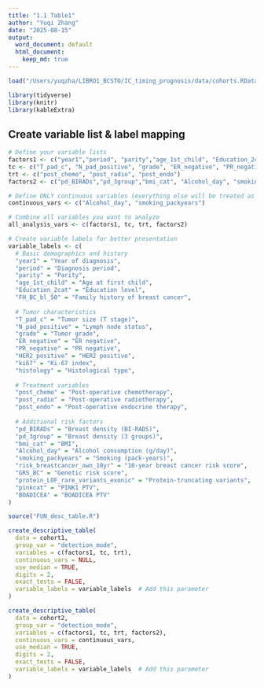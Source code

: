 ```yaml
---
title: "1.1 Table1"
author: "Yuqi Zhang"
date: "2025-08-15"
output:
  word_document: default
  html_document:
    keep_md: true
---
```


```r
load("/Users/yuqzha/LIBRO1_BCSTO/IC_timing_prognosis/data/cohorts.RData")
```

```r
library(tidyverse)
library(knitr)
library(kableExtra)
```

## Create variable list & label mapping
```r
# Define your variable lists
factors1 <- c("year1","period", "parity","age_1st_child", "Education_2cat", "FH_BC_bl_50") 
tc <- c("T_pad_c", "N_pad_positive", "grade", "ER_negative", "PR_negative", "HER2_positive", "ki67", "histology")
trt <- c("post_chemo", "post_radio", "post_endo") 
factors2 <- c("pd_BIRADs","pd_3group","bmi_cat", "Alcohol_day", "smoking_packyears","risk_breastcancer_own_10yr","GRS_BC", "protein_LOF_rare_variants_exonic", "pinkcat","BOADICEA")

# Define ONLY continuous variables (everything else will be treated as factors automatically)
continuous_vars <- c("Alcohol_day", "smoking_packyears")

# Combine all variables you want to analyze
all_analysis_vars <- c(factors1, tc, trt, factors2)

# Create variable labels for better presentation
variable_labels <- c(
  # Basic demographics and history
  "year1" = "Year of diagnosis",
  "period" = "Diagnosis period",
  "parity" = "Parity", 
  "age_1st_child" = "Age at first child",
  "Education_2cat" = "Education level",
  "FH_BC_bl_50" = "Family history of breast cancer",
  
  # Tumor characteristics
  "T_pad_c" = "Tumor size (T stage)",
  "N_pad_positive" = "Lymph node status",
  "grade" = "Tumor grade",
  "ER_negative" = "ER negative",
  "PR_negative" = "PR negative", 
  "HER2_positive" = "HER2 positive",
  "ki67" = "Ki-67 index",
  "histology" = "Histological type",
  
  # Treatment variables
  "post_chemo" = "Post-operative chemotherapy",
  "post_radio" = "Post-operative radiotherapy", 
  "post_endo" = "Post-operative endocrine therapy",
  
  # Additional risk factors
  "pd_BIRADs" = "Breast density (BI-RADS)",
  "pd_3group" = "Breast density (3 groups)",
  "bmi_cat" = "BMI",
  "Alcohol_day" = "Alcohol consumption (g/day)",
  "smoking_packyears" = "Smoking (pack-years)",
  "risk_breastcancer_own_10yr" = "10-year breast cancer risk score",
  "GRS_BC" = "Genetic risk score",
  "protein_LOF_rare_variants_exonic" = "Protein-truncating variants",
  "pinkcat" = "PINK1 PTV",
  "BOADICEA" = "BOADICEA PTV"
)
```

```r
source("FUN_desc_table.R")
```

```r
create_descriptive_table(
  data = cohort1,
  group_var = "detection_mode",
  variables = c(factors1, tc, trt),
  continuous_vars = NULL,
  use_median = TRUE,
  digits = 2,
  exact_tests = FALSE,
  variable_labels = variable_labels  # Add this parameter
)
```

```r
create_descriptive_table(
  data = cohort2,
  group_var = "detection_mode",
  variables = c(factors1, tc, trt, factors2),
  continuous_vars = continuous_vars,
  use_median = TRUE,
  digits = 2,
  exact_tests = FALSE,
  variable_labels = variable_labels  # Add this parameter
)
```

